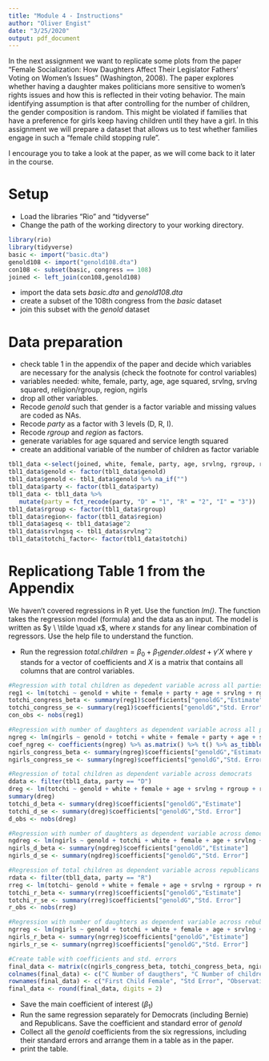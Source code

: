 ```yaml
---
title: "Module 4 - Instructions"
author: "Oliver Engist"
date: "3/25/2020"
output: pdf_document
---
```


In the next assignment we want to replicate some plots from the paper "Female Socialization: How Daughters Affect Their Legislator Fathers' Voting on Women's Issues" (Washington, 2008). The paper explores whether having a daughter makes politicians more sensitive to women's rights issues and how this is reflected in their voting behavior. The main identifying assumption is that after controlling for the number of children, the gender composition is random. This might be violated if families that have a preference for girls keep having children until they have a girl. In this assignment we will prepare a dataset that allows us to test whether families engage in such a "female child stopping rule".

I encourage you to take a look at the paper, as we will come back to it later in the course. 

# Setup

* Load the libraries "Rio" and "tidyverse"
* Change the path of the working directory to your working directory.

```r

library(rio)
library(tidyverse)
basic <- import("basic.dta")
genold108 <- import("genold108.dta")
con108 <- subset(basic, congress == 108)
joined <- left_join(con108,genold108)
```

* import the data sets *basic.dta* and *genold108.dta*
* create a subset of the 108th congress from the *basic* dataset
* join this subset with the *genold* dataset

# Data preparation

* check table 1 in the appendix of the paper and decide which variables are necessary for the analysis (check the footnote for control variables)
* variables needed: white, female, party, age, age squared, srvlng, srvlng squared, religion/rgroup, region, ngirls 
* drop all other variables.
* Recode *genold* such that gender is a factor variable and missing values are coded as NAs.
* Recode *party* as a factor with 3 levels (D, R, I). 
* Recode *rgroup* and *region* as factors.
* generate variables for age squared and service length squared
* create an additional variable of the number of children as factor variable

```r
tbl1_data <-select(joined, white, female, party, age, srvlng, rgroup, region, genold, ngirls, totchi)
tbl1_data$genold <- factor(tbl1_data$genold)
tbl1_data$genold <- tbl1_data$genold %>% na_if("")
tbl1_data$party <- factor(tbl1_data$party)
tbl1_data <- tbl1_data %>% 
   mutate(party = fct_recode(party, "D" = "1", "R" = "2", "I" = "3")) 
tbl1_data$rgroup <- factor(tbl1_data$rgroup)
tbl1_data$region<- factor(tbl1_data$region)
tbl1_data$agesq <- tbl1_data$age^2
tbl1_data$srvlngsq <- tbl1_data$srvlng^2
tbl1_data$totchi_factor<- factor(tbl1_data$totchi)

```

# Replicationg Table 1 from the Appendix

We haven't covered regressions in R yet. Use the function *lm()*. The function takes the regression model (formula) and the data as an input. The model is written as $y \ \tilde \quad x$, where $x$ stands for any linear combination of regressors. Use the help file to understand the function.

* Run the regression $total.children = \beta_0 + \beta_1 gender.oldest + \gamma'X$ where $\gamma$ stands for a vector of coefficients and $X$ is a matrix that contains all columns that are control variables.\footnote{This is just a short notation instead of writing the full model with all control variables $totchi = \beta_0 + \beta_1 genold + \gamma_1 age + \gamma_2 age^2 + \gamma_3 Democrat + ... + \epsilon$ which quickly gets out of hand for large models.}

```r
#Regression with total children as depedent variable across all parties
reg1 <- lm(totchi ~ genold + white + female + party + age + srvlng + rgroup + region + srvlngsq + agesq, data = tbl1_data)
totchi_congress_beta <- summary(reg1)$coefficients["genoldG","Estimate"]
totchi_congress_se <- summary(reg1)$coefficients["genoldG","Std. Error"]
con_obs <- nobs(reg1)

#Regression with number of daughters as dependent variable across all parties
ngreg <- lm(ngirls ~ genold + totchi + white + female + party + age + srvlng + rgroup + region + srvlngsq + agesq, data = tbl1_data)
coef_ngreg <- coefficients(ngreg) %>% as.matrix() %>% t() %>% as_tibble()
ngirls_congress_beta <- summary(ngreg)$coefficients["genoldG","Estimate"]
ngirls_congress_se <- summary(ngreg)$coefficients["genoldG","Std. Error"]

#Regression of total children as dependent variable across democrats
ddata <- filter(tbl1_data, party == "D")
dreg <- lm(totchi ~ genold + white + female + age + srvlng + rgroup + region + srvlngsq + agesq, data = ddata)
summary(dreg)
totchi_d_beta <- summary(dreg)$coefficients["genoldG","Estimate"]
totchi_d_se <- summary(dreg)$coefficients["genoldG","Std. Error"]
d_obs <- nobs(dreg)

#Regression with number of daughters as dependent variable across democrats
ngdreg <- lm(ngirls ~ genold + totchi + white + female + age + srvlng + rgroup + region + srvlngsq + agesq, data = ddata)
ngirls_d_beta <- summary(ngdreg)$coefficients["genoldG","Estimate"]
ngirls_d_se <- summary(ngdreg)$coefficients["genoldG","Std. Error"]

#Regression of total children as dependent variable across republicans 
rdata <- filter(tbl1_data, party == "R")
rreg <- lm(totchi~ genold + white + female + age + srvlng + rgroup + region + srvlngsq + agesq, data = rdata)
totchi_r_beta <- summary(rreg)$coefficients["genoldG","Estimate"]
totchi_r_se <- summary(rreg)$coefficients["genoldG","Std. Error"]
r_obs <- nobs(rreg)

#Regression with number of daughters as dependent variable across rebublicans 
ngrreg <- lm(ngirls ~ genold + totchi + white + female + age + srvlng + rgroup + region + srvlngsq + agesq, data = rdata)
ngirls_r_beta <- summary(ngrreg)$coefficients["genoldG","Estimate"]
ngirls_r_se <- summary(ngrreg)$coefficients["genoldG","Std. Error"]

#Create table with coefficients and std. errors
final_data <- matrix(c(ngirls_congress_beta, totchi_congress_beta, ngirls_d_beta, totchi_d_beta, ngirls_r_beta, totchi_r_beta, ngirls_congress_se, totchi_congress_se, ngirls_d_se, totchi_d_se, ngirls_r_se, totchi_r_se, con_obs, con_obs, d_obs, d_obs, r_obs, r_obs),ncol=6,byrow=TRUE)
colnames(final_data) <- c("C Number of daugthers", "C Number of children", "D Number of daugthers", "D Number of children", "R Number of daugthers", "R Number of children")
rownames(final_data) <- c("First Child Female", "Std Error", "Observations")
final_data <- round(final_data, digits = 2)
```


* Save the main coefficient of interest ($\beta_1$)
* Run the same regression separately for Democrats (including Bernie) and Republicans. Save the coefficient and standard error of *genold*
* Collect all the *genold* coefficients from the six regressions, including their standard errors and arrange them in a table as in the paper.
* print the table. 



